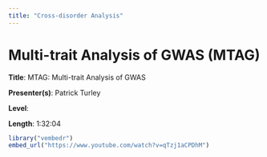 ```yaml
---
title: "Cross-disorder Analysis"
---
```


# Multi-trait Analysis of GWAS (MTAG)

**Title**: MTAG: Multi-trait Analysis of GWAS

**Presenter(s)**: Patrick Turley

**Level**:

**Length**: 1:32:04

```r
library("vembedr")
embed_url("https://www.youtube.com/watch?v=qTzj1aCPDhM")
```
